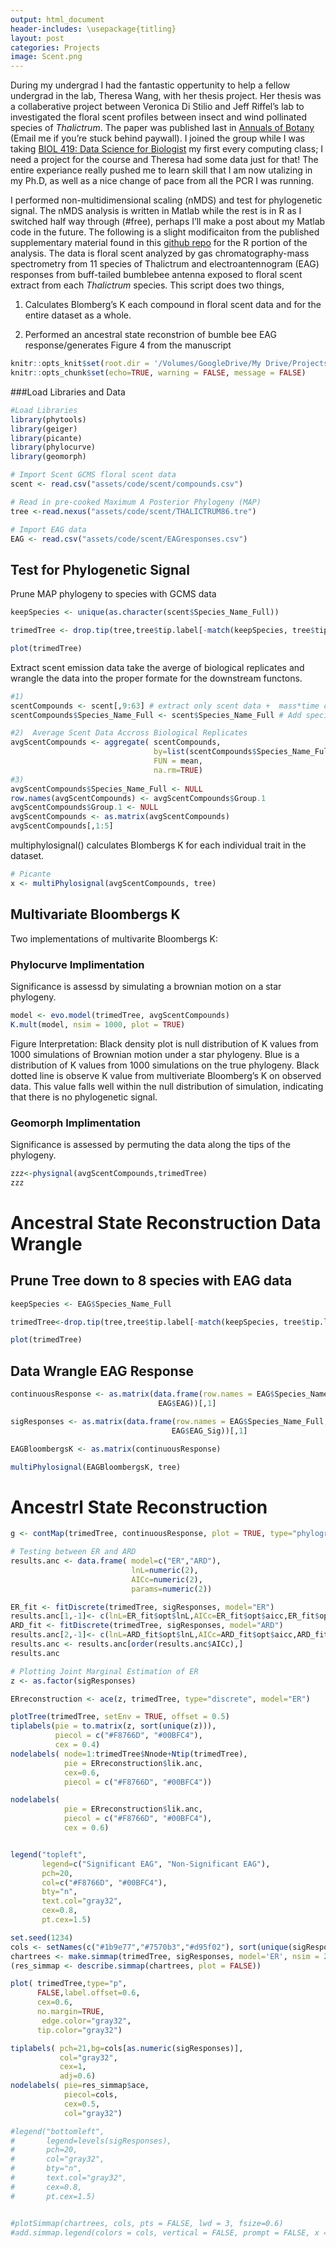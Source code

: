 ```yaml
---
output: html_document
header-includes: \usepackage{titling}
layout: post
categories: Projects
image: Scent.png
---
```

During my undergrad I had the fantastic oppertunity to help a fellow undergrad in the lab, Theresa Wang, with her thesis project. Her thesis was a collaberative project between Veronica Di Stilio and Jeff Riffel's lab to investigated the floral scent profiles between insect and wind pollinated species of *Thalictrum*. The paper was published last in [Annuals of Botany](https://academic.oup.com/aob/article/123/2/289/5056502) (Email me if you're stuck behind paywall). I joined the group while I was taking [BIOL 419: Data Science for Biologist](https://docs.wixstatic.com/ugd/b83b01_bb7ba7ff3216490eab0c86c628431108.pdf) my first every computing class; I need a project for the course and Theresa had some data just for that! The entire experiance really pushed me to learn skill that I am now utalizing in my Ph.D, as well as a nice change of pace from all the PCR I was running. 

I performed non-multidimensional scaling (nMDS) and test for phylogenetic signal. The nMDS analysis is written in Matlab while the rest is in R as I switched half way through (#free), perhaps I'll make a post about my Matlab code in the future. The following is a slight modificaiton from the published supplementary material found in this [github repo](https://github.com/Jesusthebotanist/Thalictrum-Floral-Scent) for the R portion of the analysis. The data is floral scent analyzed by gas chromatography-mass spectrometry from 11 species of Thalictrum and electroantennogram (EAG) responses from  buff-tailed bumblebee antenna exposed to floral scent extract from each *Thalictrum* species. This script does two things,

1) Calculates Blomberg's K each compound in floral scent data and for the entire dataset as a whole.  

2) Performed an ancestral state reconstrion of bumble bee EAG response/generates Figure 4 from the manuscript

```r
knitr::opts_knit$set(root.dir = '/Volumes/GoogleDrive/My Drive/Projects/Jesusthebotanist.github.io')
knitr::opts_chunk$set(echo=TRUE, warning = FALSE, message = FALSE)
```

###Load Libraries and Data
``` r
#Load Libraries
library(phytools)
library(geiger)
library(picante) 
library(phylocurve)
library(geomorph)

# Import Scent GCMS floral scent data
scent <- read.csv("assets/code/scent/compounds.csv") 

# Read in pre-cooked Maximum A Posterior Phylogeny (MAP)
tree <-read.nexus("assets/code/scent/THALICTRUM86.tre") 

# Import EAG data
EAG <- read.csv("assets/code/scent/EAGresponses.csv")
```

## Test for Phylogenetic Signal

Prune MAP phylogeny to species with GCMS data
```r
keepSpecies <- unique(as.character(scent$Species_Name_Full))

trimedTree <- drop.tip(tree,tree$tip.label[-match(keepSpecies, tree$tip.label)])

plot(trimedTree) 
```


Extract scent emission data take the averge of biological replicates and wrangle the data into the proper formate for the downstream functons. 
```r
#1) 
scentCompounds <- scent[,9:63] # extract only scent data +  mass*time column
scentCompounds$Species_Name_Full <- scent$Species_Name_Full # Add species names back in

#2)  Average Scent Data Accross Biological Replicates
avgScentCompounds <- aggregate( scentCompounds, 
                                by=list(scentCompounds$Species_Name_Full),
                                FUN = mean,
                                na.rm=TRUE)
#3)       
avgScentCompounds$Species_Name_Full <- NULL
row.names(avgScentCompounds) <- avgScentCompounds$Group.1
avgScentCompounds$Group.1 <- NULL
avgScentCompounds <- as.matrix(avgScentCompounds)
avgScentCompounds[,1:5] 
```

multiphylosignal() calculates Blombergs K for each individual trait in the dataset. 
```r
# Picante
x <- multiPhylosignal(avgScentCompounds, tree)
```

## Multivariate Bloombergs K
Two implementations of multivarite Bloombergs K:

### Phylocurve Implimentation 
Significance is assessd by simulating a brownian motion on a star phylogeny. 

```r
model <- evo.model(trimedTree, avgScentCompounds)  
K.mult(model, nsim = 1000, plot = TRUE)
```
Figure Interpretation:
Black density plot is null distribution of K values from 1000 simulations of Brownian motion under a star phylogeny. Blue is a distribution of K values from 1000 simulations on the true phylogeny. Black dotted line is observe K value from multiveriate Bloomberg's K on observed data. This value falls well within the null distribution of simulation, indicating that there is no phylogenetic signal. 

### Geomorph Implimentation 
Significance is assessed by permuting the data along the tips of the phylogeny. 

```r
zzz<-physignal(avgScentCompounds,trimedTree)
zzz
```

# Ancestral State Reconstruction Data Wrangle
## Prune Tree down to 8 species with EAG data
```r
keepSpecies <- EAG$Species_Name_Full

trimedTree<-drop.tip(tree,tree$tip.label[-match(keepSpecies, tree$tip.label)])

plot(trimedTree) 
```

## Data Wrangle EAG Response 
```r
continuousResponse <- as.matrix(data.frame(row.names = EAG$Species_Name_Full,
                                 EAG$EAG))[,1]

sigResponses <- as.matrix(data.frame(row.names = EAG$Species_Name_Full,
                                    EAG$EAG_Sig))[,1]
```

```r
EAGBloombergsK <- as.matrix(continuousResponse)

multiPhylosignal(EAGBloombergsK, tree)
```

# Ancestrl State Reconstruction
```r
g <- contMap(trimedTree, continuousResponse, plot = TRUE, type="phylogram")
````

```r
# Testing between ER and ARD
results.anc <- data.frame( model=c("ER","ARD"),
                           lnL=numeric(2),
                           AICc=numeric(2),
                           params=numeric(2))

ER_fit <- fitDiscrete(trimedTree, sigResponses, model="ER")
results.anc[1,-1]<- c(lnL=ER_fit$opt$lnL,AICc=ER_fit$opt$aicc,ER_fit$opt$k)
ARD_fit <- fitDiscrete(trimedTree, sigResponses, model="ARD")
results.anc[2,-1]<- c(lnL=ARD_fit$opt$lnL,AICc=ARD_fit$opt$aicc,ARD_fit$opt$k)
results.anc <- results.anc[order(results.anc$AICc),]
results.anc

# Plotting Joint Marginal Estimation of ER
z <- as.factor(sigResponses)

ERreconstruction <- ace(z, trimedTree, type="discrete", model="ER")

plotTree(trimedTree, setEnv = TRUE, offset = 0.5)
tiplabels(pie = to.matrix(z, sort(unique(z))), 
          piecol = c("#F8766D", "#00BFC4"), 
          cex = 0.4)
nodelabels( node=1:trimedTree$Nnode+Ntip(trimedTree),
            pie = ERreconstruction$lik.anc,
            cex=0.6, 
            piecol = c("#F8766D", "#00BFC4"))

nodelabels(
            pie = ERreconstruction$lik.anc,
            piecol = c("#F8766D", "#00BFC4"),
            cex = 0.6)


legend("topleft",
       legend=c("Significant EAG", "Non-Significant EAG"),
       pch=20,
       col=c("#F8766D", "#00BFC4"),
       bty="n",
       text.col="gray32",
       cex=0.8,
       pt.cex=1.5)
```

```r
set.seed(1234)
cols <- setNames(c("#1b9e77","#7570b3","#d95f02"), sort(unique(sigResponses)))
chartrees <- make.simmap(trimedTree, sigResponses, model='ER', nsim = 200)
(res_simmap <- describe.simmap(chartrees, plot = FALSE))

plot( trimedTree,type="p",
      FALSE,label.offset=0.6,
      cex=0.6,
      no.margin=TRUE,
       edge.color="gray32",
      tip.color="gray32")

tiplabels( pch=21,bg=cols[as.numeric(sigResponses)],
           col="gray32",
           cex=1,
           adj=0.6)
nodelabels( pie=res_simmap$ace,
            piecol=cols,
            cex=0.5,
            col="gray32")

#legend("bottomleft",
#       legend=levels(sigResponses),
#       pch=20,
#       col="gray32",
#       bty="n",
#       text.col="gray32",
#       cex=0.8,
#       pt.cex=1.5)


#plotSimmap(chartrees, cols, pts = FALSE, lwd = 3, fsize=0.6)
#add.simmap.legend(colors = cols, vertical = FALSE, prompt = FALSE, x = 0, y = 1)


```